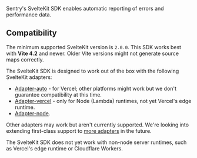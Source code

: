 Sentry's SvelteKit SDK enables automatic reporting of errors and performance data.

## Compatibility

The minimum supported SvelteKit version is `2.0.0`.
This SDK works best with **Vite 4.2** and newer. Older Vite versions might not generate source maps correctly.

<Alert>

The SvelteKit SDK is designed to work out of the box with the following SvelteKit adapters:

- [Adapter-auto](https://kit.svelte.dev/docs/adapter-auto) - for Vercel; other platforms might work but we don't guarantee compatibility at this time.
- [Adapter-vercel](https://kit.svelte.dev/docs/adapter-vercel) - only for Node (Lambda) runtimes, not yet Vercel's edge runtime.
- [Adapter-node](https://kit.svelte.dev/docs/adapter-node).

Other adapters may work but aren't currently supported.
We're looking into extending first-class support to [more adapters](https://kit.svelte.dev/docs/adapters) in the future.

The SvelteKit SDK does not yet work with non-node server runtimes, such as Vercel's edge runtime or Cloudflare Workers.

</Alert>
